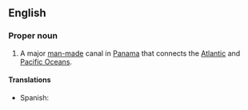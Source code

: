 ==English==
{{wikipedia}}
===Proper noun===
{{en-proper noun|sg=[[Panama]] [[canal|Canal]]}}

# A major [[man-made]] canal in [[Panama]] that connects the [[Atlantic Ocean|Atlantic]] and [[Pacific Ocean]]s.

====Translations====
{{trans-top|Canal}}
{{trans-mid}}
*Spanish: {{t|es|Canal de Panamá|m}}
{{trans-bottom}}
